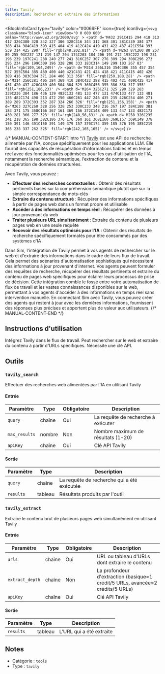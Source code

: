 ```yaml
---
title: Tavily
description: Rechercher et extraire des informations
---
```



<BlockInfoCard 
  type="tavily"
  color="#0066FF"
  icon={true}
  iconSvg={`<svg className="block-icon" viewBox='0 0 600 600' xmlns='http://www.w3.org/2000/svg' >
      <path
        d='M432 291C415 294 418 313 417 326C380 328 342 327 306 328C316 344 312 368 301 381C339 384 377 383 414 384C419 393 415 404 419 412C424 419 431 422 437 421C554 393 539 314 425 290'
        fill='rgb(248,202,81)'
      />
      <path
        d='M263 87C260 88 257 89 255 93C237 121 219 147 204 174C203 184 206 191 212 195C222 198 231 196 239 197C241 238 240 277 241 316C257 307 276 309 294 308C296 273 295 234 296 199C309 196 328 200 333 183C314 149 299 103 267 83'
        fill='rgb(109,164,249)'
      />
      <path
        d='M314 356L316 354C386 355 457 354 527 355C504 385 469 400 440 421C431 421 424 418 421 411C415 402 420 389 416 383C384 371 284 406 312 358'
        fill='rgb(250,188,28)'
      />
      <path
        d='M314 356C281 405 384 369 410 384C422 388 415 402 421 409C425 417 431 420 437 420C469 400 504 384 529 360C456 355 386 356 317 355'
        fill='rgb(251,186,23)'
      />
      <path
        d='M264 325C271 325 290 329 283 339C236 384 186 436 139 482C133 481 133 477 131 474C133 477 133 481 135 482C174 490 213 472 250 466C261 447 246 435 235 426C254 406 271 389 289 372C303 352 287 324 266 326'
        fill='rgb(251,156,158)'
      />
      <path
        d='M263 327C260 328 256 328 253 330C233 348 216 367 197 384C188 381 183 371 175 368C166 367 161 369 156 372C148 409 133 447 133 482C173 430 281 366 277 323'
        fill='rgb(248,56,63)'
      />
      <path
        d='M258 326C235 341 218 365 198 382C186 376 176 360 161 368L160 369L157 369C149 378 150 391 146 401C150 391 149 379 157 370C174 359 185 376 195 385C219 365 238 337 262 325'
        fill='rgb(242,165,165)'
      />
    </svg>`}
/>

{/* MANUAL-CONTENT-START:intro */}
[Tavily](https://www.tavily.com/) est une API de recherche alimentée par l'IA, conçue spécifiquement pour les applications LLM. Elle fournit des capacités de récupération d'informations fiables et en temps réel avec des fonctionnalités optimisées pour les cas d'utilisation de l'IA, notamment la recherche sémantique, l'extraction de contenu et la récupération de données structurées.

Avec Tavily, vous pouvez :

- **Effectuer des recherches contextuelles** : Obtenir des résultats pertinents basés sur la compréhension sémantique plutôt que sur la simple correspondance de mots-clés
- **Extraire du contenu structuré** : Récupérer des informations spécifiques à partir de pages web dans un format propre et utilisable
- **Accéder à des informations en temps réel** : Récupérer des données à jour provenant du web
- **Traiter plusieurs URL simultanément** : Extraire du contenu de plusieurs pages web en une seule requête
- **Recevoir des résultats optimisés pour l'IA** : Obtenir des résultats de recherche spécifiquement formatés pour être consommés par des systèmes d'IA

Dans Sim, l'intégration de Tavily permet à vos agents de rechercher sur le web et d'extraire des informations dans le cadre de leurs flux de travail. Cela permet des scénarios d'automatisation sophistiqués qui nécessitent des informations à jour provenant d'internet. Vos agents peuvent formuler des requêtes de recherche, récupérer des résultats pertinents et extraire du contenu de pages web spécifiques pour éclairer leurs processus de prise de décision. Cette intégration comble le fossé entre votre automatisation de flux de travail et les vastes connaissances disponibles sur le web, permettant à vos agents d'accéder à des informations en temps réel sans intervention manuelle. En connectant Sim avec Tavily, vous pouvez créer des agents qui restent à jour avec les dernières informations, fournissent des réponses plus précises et apportent plus de valeur aux utilisateurs.
{/* MANUAL-CONTENT-END */}

## Instructions d'utilisation

Intégrez Tavily dans le flux de travail. Peut rechercher sur le web et extraire du contenu à partir d'URLs spécifiques. Nécessite une clé API.

## Outils

### `tavily_search`

Effectuer des recherches web alimentées par l'IA en utilisant Tavily

#### Entrée

| Paramètre | Type | Obligatoire | Description |
| --------- | ---- | ---------- | ----------- |
| `query` | chaîne | Oui | La requête de recherche à exécuter |
| `max_results` | nombre | Non | Nombre maximum de résultats \(1-20\) |
| `apiKey` | chaîne | Oui | Clé API Tavily |

#### Sortie

| Paramètre | Type | Description |
| --------- | ---- | ----------- |
| `query` | chaîne | La requête de recherche qui a été exécutée |
| `results` | tableau | Résultats produits par l'outil |

### `tavily_extract`

Extraire le contenu brut de plusieurs pages web simultanément en utilisant Tavily

#### Entrée

| Paramètre | Type | Obligatoire | Description |
| --------- | ---- | ---------- | ----------- |
| `urls` | chaîne | Oui | URL ou tableau d'URLs dont extraire le contenu |
| `extract_depth` | chaîne | Non | La profondeur d'extraction \(basique=1 crédit/5 URLs, avancée=2 crédits/5 URLs\) |
| `apiKey` | chaîne | Oui | Clé API Tavily |

#### Sortie

| Paramètre | Type | Description |
| --------- | ---- | ----------- |
| `results` | tableau | L'URL qui a été extraite |

## Notes

- Catégorie : `tools`
- Type : `tavily`

